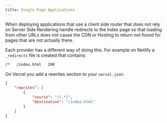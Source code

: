 ```yaml
---
title: Single Page Applications
---
```


When deploying applications that use a client side router that does not rely on Server Side Rendering handle redirects to the index page so that loading from other URLs does not cause the CDN or Hosting to return not found for pages that are not actually there.

Each provider has a different way of doing this.
For example on Netlify a `_redirects` file is created that contains:

```sh frame="none"
/*   /index.html   200
```

On Vercel you add a rewrites section to your `vercel.json`:

```json
{
	"rewrites": [
		{
			"source": "/(.*)",
			"destination": "/index.html"
		}
	]
}
```
